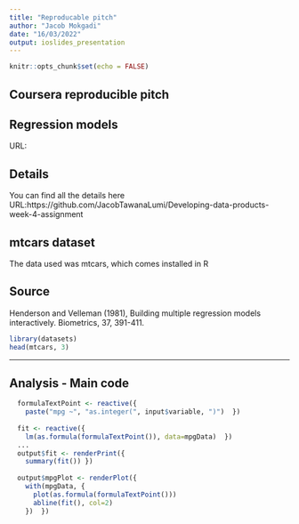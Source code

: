 ---
title: "Reproducable pitch"
author: "Jacob Mokgadi"
date: "16/03/2022"
output: ioslides_presentation
---

```{r setup, include=FALSE}
knitr::opts_chunk$set(echo = FALSE)
```

## Coursera reproducible pitch

## Regression models

URL:

## Details
You can find all the details here
URL:https://github.com/JacobTawanaLumi/Developing-data-products-week-4-assignment


## mtcars dataset

The data used was mtcars, which comes installed in R


## Source
Henderson and Velleman (1981), Building multiple regression models interactively. Biometrics, 37, 391-411.

```{r}
library(datasets)
head(mtcars, 3)
```

---

## Analysis  - Main code
```r
  formulaTextPoint <- reactive({
    paste("mpg ~", "as.integer(", input$variable, ")")  })
  
  fit <- reactive({
    lm(as.formula(formulaTextPoint()), data=mpgData)  })
  ...
  output$fit <- renderPrint({
    summary(fit()) })
  
  output$mpgPlot <- renderPlot({
    with(mpgData, {
      plot(as.formula(formulaTextPoint()))
      abline(fit(), col=2)
    })  })
```




